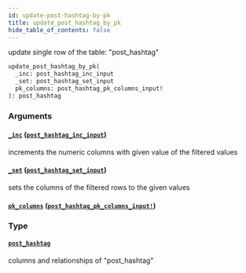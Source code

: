 ```yaml
---
id: update-post-hashtag-by-pk
title: update_post_hashtag_by_pk
hide_table_of_contents: false
---
```


update single row of the table: "post_hashtag"

```graphql
update_post_hashtag_by_pk(
  _inc: post_hashtag_inc_input
  _set: post_hashtag_set_input
  pk_columns: post_hashtag_pk_columns_input!
): post_hashtag
```

### Arguments

#### [`_inc`](#) ([`post_hashtag_inc_input`](../inputs/post-hashtag-inc-input))

increments the numeric columns with given value of the filtered values

#### [`_set`](#) ([`post_hashtag_set_input`](../inputs/post-hashtag-set-input))

sets the columns of the filtered rows to the given values

#### [`pk_columns`](#) ([`post_hashtag_pk_columns_input!`](../inputs/post-hashtag-pk-columns-input))

### Type

#### [`post_hashtag`](../objects/post-hashtag)

columns and relationships of "post_hashtag"
